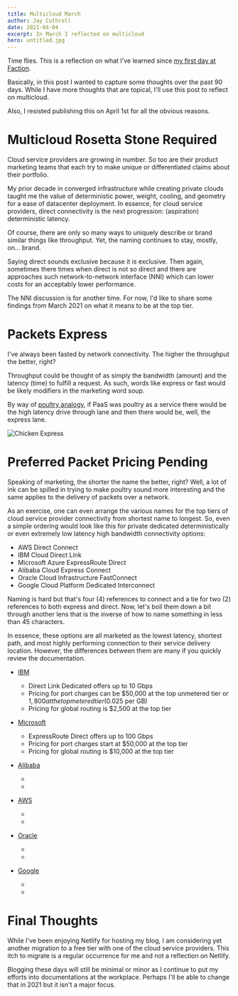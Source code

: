 ```yaml
---
title: Multicloud March
author: Jay Cuthrell
date: 2021-04-04
excerpt: In March I reflected on multicloud
hero: untitled.jpg
---
```

Time flies. This is a reflection on what I've learned since [my first day at Faction](/cloud-data-services-ahead).

Basically, in this post I wanted to capture some thoughts over the past 90 days. While I have more thoughts that are topical, I'll use this post to reflect on multicloud.

Also, I resisted publishing this on April 1st for all the obvious reasons.

# Multicloud Rosetta Stone Required

Cloud service providers are growing in number. So too are their product marketing teams that each try to make unique or differentiated claims about their portfolio.

My prior decade in converged infrastructure while creating private clouds taught me the value of deterministic power, weight, cooling, and geometry for a ease of datacenter deployment. In essence, for cloud service providers, direct connectivity is the next progression: (aspiration) deterministic latency.

Of course, there are only so many ways to uniquely describe or brand similar things like throughput. Yet, the naming continues to stay, mostly, on... brand.

Saying direct sounds exclusive because it is exclusive. Then again, sometimes there times when direct is not so direct and there are approaches such network-to-network interface (NNI) which can lower costs for an acceptably lower performance.

The NNI discussion is for another time. For now, I'd like to share some findings from March 2021 on what it means to be at the top tier.

# Packets Express

I've always been fasted by network connectivity. The higher the throughput the better, right?

Throughput could be thought of as simply the bandwidth (amount) and the latency (time) to fulfill a request. As such, words like express or fast would be likely modifiers in the marketing word soup.

By way of [poultry analogy](/the-5-ps-of-workloads), if PaaS was poultry as a service there would be the high latency drive through lane and then there would be, well, the express lane.

![Chicken Express](chickenexpress_logo.jpg "Chicken Express")

# Preferred Packet Pricing Pending

Speaking of marketing, the shorter the name the better, right? Well, a lot of ink can be spilled in trying to make poultry sound more interesting and the same applies to the delivery of packets over a network.

As an exercise, one can even arrange the various names for the top tiers of cloud service provider connectivity from shortest name to longest. So, even a simple ordering would look like this for private dedicated deterministically or even extremely low latency high bandwidth connectivity options:

* AWS Direct Connect
* IBM Cloud Direct Link
* Microsoft Azure ExpressRoute Direct
* Alibaba Cloud Express Connect
* Oracle Cloud Infrastructure FastConnect
* Google Cloud Platform Dedicated Interconnect

Naming is hard but that's four (4) references to connect and a tie for two (2) references to both express and direct. Now, let's boil them down a bit through another lens that is the inverse of how to name something in less than 45 characters.

In essence, these options are all marketed as the lowest latency, shortest path, and most highly performing connection to their service delivery location. However, the differences between them are many if you quickly review the documentation.

* [IBM](https://cloud.ibm.com/docs/dl)

  * Direct Link Dedicated offers up to 10 Gbps
  * Pricing for port charges can be $50,000 at the top unmetered tier or $1,800 at the top metered tier ($0.025 per GB)
  * Pricing for global routing is $2,500 at the top tier
* [Microsoft](https://docs.microsoft.com/en-in/azure/expressroute/)

  * ExpressRoute Direct offers up to 100 Gbps
  * Pricing for port charges start at $50,000 at the top tier 
  * Pricing for global routing is $10,000 at the top tier
* [Alibaba](https://www.alibabacloud.com/help/product/27782.htm)

  *
  *
* [AWS](https://docs.aws.amazon.com/directconnect/latest/UserGuide/Welcome.html)

  *
  *
* [Oracle](https://docs.oracle.com/en-us/iaas/Content/Network/Concepts/fastconnect.htm)

  *
  *
* [Google](https://cloud.google.com/network-connectivity/docs/interconnect)

  *
  *

# Final Thoughts

While I've been enjoying Netlify for hosting my blog, I am considering yet another migration to a free tier with one of the cloud service providers. This itch to migrate is a regular occurrence for me and not a reflection on Netlify.

Blogging these days will still be minimal or minor as I continue to put my efforts into documentations at the workplace. Perhaps I'll be able to change that in 2021 but it isn't a major focus.